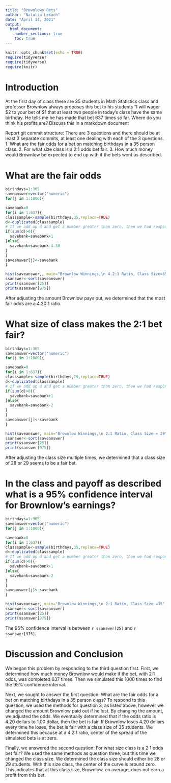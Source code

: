 ```yaml
---
title: "Brownlows Bets"
author: "Natalia Lekach"
date: "April 14, 2021"
output: 
  html_document:
    number_sections: true
    toc: true
---
```


```r
knitr::opts_chunk$set(echo = TRUE)
require(tidyverse)
require(tidyverse)
require(knitr)
```


<!-- We recommend you use git branches -- create a separate branch for each major section i.e. Introduction, Methods, Results, Inferential Results, and Discussion and Conclusions - leave the YAML block untouched until the final merge where you put in your own name !-->

# Introduction

<!--In this section you explain what you are trying to show.  Where did the data come from?  What is the research or other question you are trying to answer?!-->

 At the first day of class there are 35 students in Math Statistics class and professor Brownlow always proposes this bet to his students "I will wager $2 to your bet of $1 that at least two people in today's class have  the same birthday.  He tells me he has made that bet 637 times so far. Where do you think his profits are? Discuss this in a markdown document
 
Report git commit structure:
There are 3 questions and there should be at least 3 separate commits, at least one dealing with each of the 3 questions.
1. What are the fair odds for a bet on matching birthdays in a 35 person class.
2. For what size class is a 2:1 odds bet fair.
3. How much money would Brownlow be expected to end up with if the bets went as described.

# What are the fair odds  


<!--Decide on your methods:  In this section explain the approach you will take to attack the issue --- how will you decide on a likely estimate of professor Brownlow's earnings or losses after 637 bets. Also explain how you construct a 95% confidence interval about your estimate of his winnings !-->

```r
birthdays=1:365
saveanswer=vector("numeric")
for(j in 1:1000){

savebank=0
for(i in 1:637){
classsample<-sample(birthdays,35,replace=TRUE)
d<-duplicated(classsample)
# If we add up d and get a number greater than zero, then we had responses with the same birthday.
if(sum(d)>0){
  savebank=savebank+1
}else{
  savebank=savebank-4.30
}
}
saveanswer[j]<-savebank
}
```
```r
hist(saveanswer,, main="Brownlow Winnings,\n 4.2:1 Ratio, Class Size=35", xlab="winnings(US$)")
ssanswer<-sort(saveanswer)
print(ssanswer[25])
print(ssanswer[975])
```
  
After adjusting the amount Brownlow pays out, we determined that the most fair odds are a 4.20:1 ratio. 
  
# What size of class makes the 2:1 bet fair?  
<!--Explain and display the results of your method of coming up with the estimate of professor Brownlows betting profits!-->

```r
birthdays=1:365
saveanswer=vector("numeric")
for(j in 1:1000){

savebank=0
for(i in 1:637){
classsample<-sample(birthdays,29,replace=TRUE)
d<-duplicated(classsample)
# If we add up d and get a number greater than zero, then we had responses with the same birthday.
if(sum(d)>0){
  savebank=savebank+1
}else{
  savebank=savebank-2
}
}
saveanswer[j]<-savebank
}
```
```r
hist(saveanswer, main="Brownlow Winnings,\n 2:1 Ratio, Class Size = 29", xlab="winnings(US$)")
ssanswer<-sort(saveanswer)
print(ssanswer[25])
print(ssanswer[975])
```
After adjusting the class size multiple times, we determined that a class size of 28 or 29 seems to be a fair bet.

# In the class and payoff as described what is a 95% confidence interval for Brownlow's earnings?
  
<!--Explain and display your method of coming up with a 95% confidence interval of  professor Brownlows winnings (or losings)-->

```r
birthdays=1:365
saveanswer=vector("numeric")
for(j in 1:1000){

savebank=0
for(i in 1:637){
classsample<-sample(birthdays,35,replace=TRUE)
d<-duplicated(classsample)
# If we add up d and get a number greater than zero, then we had responses with the same birthday.
if(sum(d)>0){
  savebank=savebank+1
}else{
  savebank=savebank-2
}
}
saveanswer[j]<-savebank
}
```
```r
hist(saveanswer, main="Brownlow Winnings,\n 2:1 Ratio, Class Size =35", xlab="winnings(US$)")
ssanswer<-sort(saveanswer)
print(ssanswer[25])
print(ssanswer[975])
```
The 95% confidence interval is between `r ssanswer[25]` and `r ssanswer[975]`.


# Discussion and Conclusion

<!--Discussion and conclusion here.  If professor Brownlow is consistantly making or losing money how could he change his payout so that his profits center on zero?  Also discuss what size his class should be in order to have his current scheme balance at zero profit.!-->

We began this problem by responding to the third question first. First, we determined how much money Brownlow would make if the bet, with 2:1 odds, was completed 637 times. Then we simulated this 1000 times to find the 95% confidence interval.   
  
Next, we sought to answer the first question: What are the fair odds for a bet on matching birthdays in a 35 person class? To respond to this question, we used the methods for question 3, as listed above, however we changed the amount Brownlow paid out if he lost. By changing the amount, we adjusted the odds. We eventually determined that if the odds ratio is 4.20 dollars to 1.00 dollar, then the bet is fair. If Brownlow loses 4.20 dollars every time he loses, the bet is fair with a class size of 35 students. We determined this because at a 4.2:1 ratio,  center of the spread of the simulated bets is at zero.   
  
Finally, we answered the second question: For what size class is a 2:1 odds bet fair? We used the same methods as question three, but this time we changed the class size. We determined the class size should either be 28 or 29 students. With this size class, the center of the curve is around zero. This indicates that at this class size, Brownlow, on average, does not earn a profit from this bet.   

